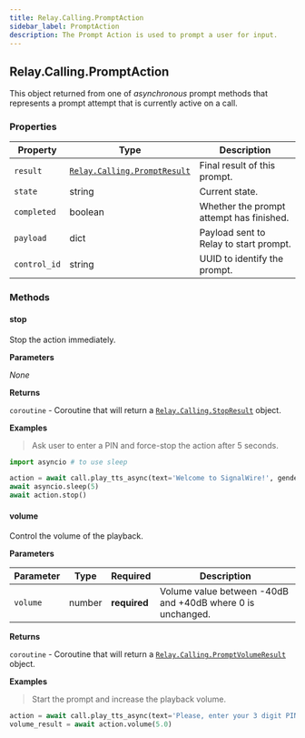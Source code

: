 ```yaml
---
title: Relay.Calling.PromptAction
sidebar_label: PromptAction
description: The Prompt Action is used to prompt a user for input.
---
```


[relay-calling-promptresult]: /sdks/realtime-sdk/v2/language/python/calling/results/prompt-result
[relay-calling-stopresult]: /sdks/realtime-sdk/v2/language/python/calling/results/stop-result
[relay-calling-promptvolumeresult]: /sdks/realtime-sdk/v2/language/python/calling/results/prompt-volume-result

## Relay.Calling.PromptAction

This object returned from one of _asynchronous_ prompt methods that represents a prompt attempt that is currently active on a call.

### Properties

| Property | Type | Description |
| -------- | ---- | ----------- |
| `result` | [`Relay.Calling.PromptResult`][relay-calling-promptresult] | Final result of this prompt. |
| `state` | string | Current state. |
| `completed` | boolean | Whether the prompt attempt has finished. |
| `payload` | dict | Payload sent to Relay to start prompt. |
| `control_id` | string | UUID to identify the prompt. |

### Methods

#### stop

Stop the action immediately.

**Parameters**

_None_

**Returns**

`coroutine` - Coroutine that will return a [`Relay.Calling.StopResult`][relay-calling-stopresult] object.

**Examples**

> Ask user to enter a PIN and force-stop the action after 5 seconds.

```python
import asyncio # to use sleep

action = await call.play_tts_async(text='Welcome to SignalWire!', gender='male')
await asyncio.sleep(5)
await action.stop()
```

#### volume

Control the volume of the playback.

**Parameters**

| Parameter | Type | Required | Description |
| --------- | ---- | -------- | ----------- |
| `volume` | number | **required** | Volume value between -40dB and +40dB where 0 is unchanged. |

**Returns**

`coroutine` - Coroutine that will return a [`Relay.Calling.PromptVolumeResult`][relay-calling-promptvolumeresult] object.

**Examples**

> Start the prompt and increase the playback volume.

```python
action = await call.play_tts_async(text='Please, enter your 3 digit PIN.', gender='male')
volume_result = await action.volume(5.0)
```